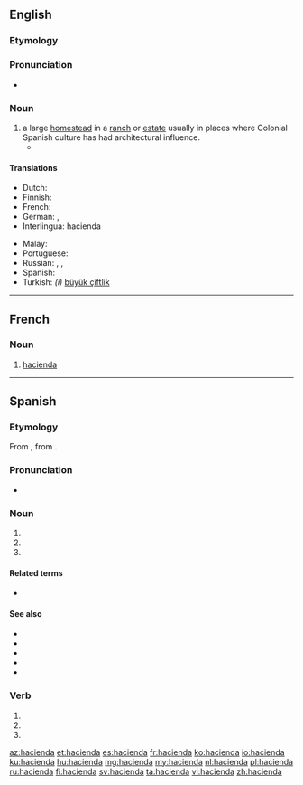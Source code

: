 {{also|Hacienda}}
==English==
{{wikipedia}}

===Etymology===
{{der|en|es|hacienda}}

===Pronunciation===
* {{rhymes|ɛndə|lang=en}}

===Noun===
{{en-noun}}

# a large [[homestead]] in a [[ranch]] or [[estate]] usually in places where Colonial Spanish culture has had architectural influence.
#* {{quote-book|year=1907|author=[[w:Harold Edward Bindloss|Harold Bindloss]]
|title=The Dust of Conflict
|chapter=14|url=http://openlibrary.org/works/OL4429277W
|passage=The hot day was over, and the light failing rapidly, when Appleby, who had just finished comida, sat by a window of the '''hacienda''' San Cristoval with an English newspaper upon his knee.}}

====Translations====
{{trans-top|homestead}}
* Dutch: {{t|nl|haciënda}}
* Finnish: {{t+|fi|maatila}}
* French: {{t+|fr|hacienda|f}}
* German: {{t+|de|Hazienda|f}}, {{t+|de|Hacienda|f}}
* Interlingua: hacienda
{{trans-mid}}
* Malay: {{t|ms|hasienda}}
* Portuguese: {{t+|pt|fazenda|f}}
* Russian: {{t|ru|гасие́нда|f}}, {{t+|ru|фазе́нда|f|tr=fazɛ́nda}}, {{t+|ru|асье́нда|f}}
* Spanish: {{t+|es|hacienda|f}}
* Turkish: ''(i)'' [[büyük çiftlik]]
{{trans-bottom}}

----

==French==

===Noun===
{{fr-noun|f}}

# [[#English|hacienda]]

----

==Spanish==

===Etymology===
From {{der|es|osp|fazienda}}, from {{der|es|la|facienda}}.

===Pronunciation===
* {{rhymes|enda|lang=es}}

===Noun===
{{es-noun|f}}

# {{l|en|treasury}}
# {{l|en|hacienda}}
# {{l|en|livestock}}

====Related terms====
* {{l|es|hacendado}}

====See also====
* {{l|es|campo}}
* {{l|es|estancia}}
* {{l|es|finca}}
* {{l|es|granja}}
* {{l|es|pago}}

===Verb===
{{head|es|verb form}}

# {{es-verb form of|ending=ar|mood=imperative|sense=affirmative|pers=2|formal=no|number=singular|hacendar}}
# {{es-verb form of|ending=ar|mood=indicative|tense=present|pers=2|formal=yes|number=singular|hacendar}}
# {{es-verb form of|ending=ar|mood=indicative|tense=present|pers=3|number=singular|hacendar}}

[[az:hacienda]]
[[et:hacienda]]
[[es:hacienda]]
[[fr:hacienda]]
[[ko:hacienda]]
[[io:hacienda]]
[[ku:hacienda]]
[[hu:hacienda]]
[[mg:hacienda]]
[[my:hacienda]]
[[nl:hacienda]]
[[pl:hacienda]]
[[ru:hacienda]]
[[fi:hacienda]]
[[sv:hacienda]]
[[ta:hacienda]]
[[vi:hacienda]]
[[zh:hacienda]]